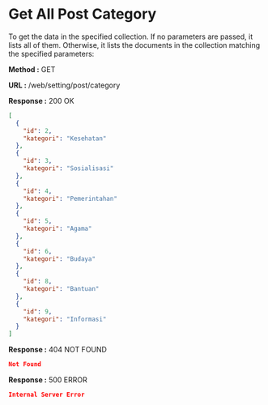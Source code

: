 
# Get All Post Category

To get the data in the specified collection. If no parameters are passed, it lists all of them.
Otherwise, it lists the documents in the collection matching the specified parameters:

**Method :** <Badge>GET</Badge>

**URL :** <Badge variant="dark">/web/setting/post/category</Badge>

**Response :** <BadgeOutline variant="success">200 OK</BadgeOutline>

```json
[
  {
    "id": 2,
    "kategori": "Kesehatan"
  },
  {
    "id": 3,
    "kategori": "Sosialisasi"
  },
  {
    "id": 4,
    "kategori": "Pemerintahan"
  },
  {
    "id": 5,
    "kategori": "Agama"
  },
  {
    "id": 6,
    "kategori": "Budaya"
  },
  {
    "id": 8,
    "kategori": "Bantuan"
  },
  {
    "id": 9,
    "kategori": "Informasi"
  }
]
```

**Response :** <BadgeOutline variant="warning">404 NOT FOUND</BadgeOutline>

```json
Not Found
```

**Response :** <BadgeOutline variant="danger">500 ERROR</BadgeOutline>

```json
Internal Server Error
```
